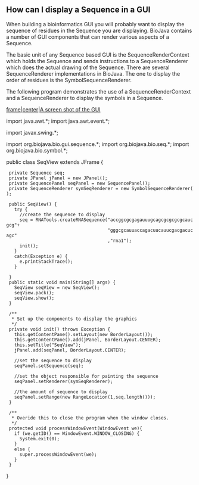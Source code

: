 == How can I display a Sequence in a GUI ==

When building a bioinformatics GUI you will probably want to display the sequence of residues in the Sequence you are displaying. BioJava contains a number of GUI components that can render various aspects of a Sequence.

The basic unit of any Sequence based GUI is the SequenceRenderContext which holds the Sequence and sends instructions to a SequenceRenderer which does the actual drawing of the Sequence. There are several SequenceRenderer implementations in BioJava. The one to display the order of residues is the SymbolSequenceRenderer.

The following program demonstrates the use of a SequenceRenderContext and a SequenceRenderer to display the symbols in a Sequence.

[[image:Seqview.jpg|frame|center|A screen shot of the GUI]]

<java>
import java.awt.*;
import java.awt.event.*;

import javax.swing.*;

import org.biojava.bio.gui.sequence.*;
import org.biojava.bio.seq.*;
import org.biojava.bio.symbol.*;

public class SeqView extends JFrame {
  private Sequence seq;
  private JPanel jPanel = new JPanel();
  private SequencePanel seqPanel = new SequencePanel();
  private SequenceRenderer symSeqRenderer = new SymbolSequenceRenderer();

  public SeqView() {
    try {
      //create the sequence to display
      seq = RNATools.createRNASequence("accggcgcgagauuugcagcgcgcgcgcaucgcg"+
                                       "gggcgcauuaccagacuucauucgacgacucagc"
                                       ,"rna1");
      init();
    }
    catch(Exception e) {
      e.printStackTrace();
    }

  }
  public static void main(String[] args) {
    SeqView seqView = new SeqView();
    seqView.pack();
    seqView.show();
  }

  /**
   * Set up the components to display the graphics
   */
  private void init() throws Exception {
    this.getContentPane().setLayout(new BorderLayout());
    this.getContentPane().add(jPanel, BorderLayout.CENTER);
    this.setTitle("SeqView");
    jPanel.add(seqPanel, BorderLayout.CENTER);

    //set the sequence to display
    seqPanel.setSequence(seq);

    //set the object responsible for painting the sequence
    seqPanel.setRenderer(symSeqRenderer);

    //the amount of sequence to display
    seqPanel.setRange(new RangeLocation(1,seq.length()));
  }

  /**
   * Overide this to close the program when the window closes.
   */
  protected void processWindowEvent(WindowEvent we){
    if (we.getID() == WindowEvent.WINDOW_CLOSING) {
      System.exit(0);
    }
    else {
      super.processWindowEvent(we);
    }
  }
}
</java>